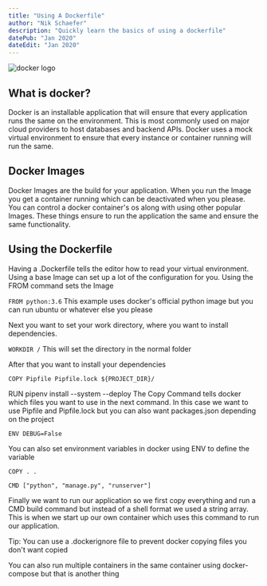 ```yaml
---
title: "Using A Dockerfile"
author: "Nik Schaefer"
description: "Quickly learn the basics of using a dockerfile"
datePub: "Jan 2020"
dateEdit: "Jan 2020"
---
```


<img src="/blog/docker.png" alt="docker logo" />

## What is docker?

Docker is an installable application that will ensure that every application
runs the same on the environment. This is most commonly used on major cloud
providers to host databases and backend APIs. Docker uses a mock virtual
environment to ensure that every instance or container running will run the
same.

## Docker Images

Docker Images are the build for your application. When you run the Image you get
a container running which can be deactivated when you please. You can control a
docker container's os along with using other popular Images. These things ensure
to run the application the same and ensure the same functionality.

## Using the Dockerfile

Having a .Dockerfile tells the editor how to read your virtual environment.
Using a base Image can set up a lot of the configuration for you. Using the FROM
command sets the Image

`FROM python:3.6` This example uses docker's official python image but you can
run ubuntu or whatever else you please

Next you want to set your work directory, where you want to install
dependencies.

`WORKDIR /` This will set the directory in the normal folder

After that you want to install your dependencies

`COPY Pipfile Pipfile.lock ${PROJECT_DIR}/`

RUN pipenv install --system --deploy The Copy Command tells docker which files
you want to use in the next command. In this case we want to use Pipfile and
Pipfile.lock but you can also want packages.json depending on the project

`ENV DEBUG=False`

You can also set environment variables in docker using ENV to define the
variable

```
COPY . .

CMD ["python", "manage.py", "runserver"]
```

Finally we want to run our application so we first copy everything and run a CMD
build command but instead of a shell format we used a string array. This is when
we start up our own container which uses this command to run our application.

Tip: You can use a .dockerignore file to prevent docker copying files you don't
want copied

You can also run multiple containers in the same container using docker-compose
but that is another thing

